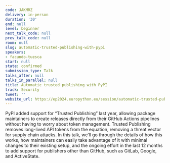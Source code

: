 ```yaml
---
code: JAKMRZ
delivery: in-person
duration: '30'
end: null
level: beginner
next_talk_code: null
prev_talk_code: null
room: null
slug: automatic-trusted-publishing-with-pypi
speakers:
- facundo-tuesca
start: null
state: confirmed
submission_type: Talk
talks_after: null
talks_in_parallel: null
title: Automatic trusted publishing with PyPI
track: Security
tweet: ''
website_url: https://ep2024.europython.eu/session/automatic-trusted-publishing-with-pypi
---
```


PyPI added support for “Trusted Publishing” last year, allowing package maintainers to create releases directly from their GitHub Actions pipelines without having to worry about token management. Trusted Publishing removes long-lived API tokens from the equation, removing a threat vector for supply chain attacks.
In this talk, we’ll go through the details of how this works, how maintainers can easily take advantage of it with minimal changes to their existing setup, and the ongoing effort in the last 12 months to add support for publishers other than GitHub, such as GitLab, Google, and ActiveState.
